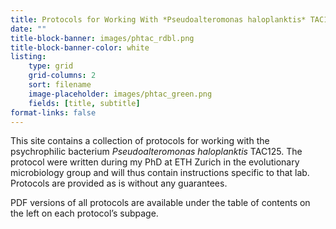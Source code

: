 ```yaml
---
title: Protocols for Working With *Pseudoalteromonas haloplanktis* TAC125
date: ""
title-block-banner: images/phtac_rdbl.png
title-block-banner-color: white
listing:
    type: grid
    grid-columns: 2
    sort: filename
    image-placeholder: images/phtac_green.png
    fields: [title, subtitle]
format-links: false
---
```



This site contains a collection of protocols for working with the psychrophilic bacterium *Pseudoalteromonas haloplanktis* TAC125.
The protocol were written during my PhD at ETH Zurich in the evolutionary microbiology group and will thus contain instructions specific to that lab.
Protocols are provided as is without any guarantees.

PDF versions of all protocols are available under the table of contents on the left on each protocol's subpage.
